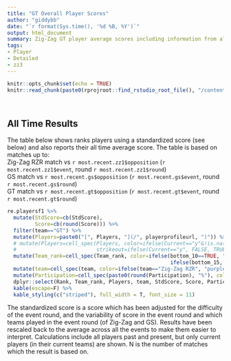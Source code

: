 ```yaml
---
title: "GT Overall Player Scores"
author: "giddybb"
date: "`r format(Sys.time(), '%d %B, %Y')`"
output: html_document
summary: Zig-Zag GT player average scores including information from all events.
tags:
- Player
- Detailed
- zz3
---
```


```r
knitr::opts_chunk$set(echo = TRUE)
knitr::read_chunk(paste0(rprojroot::find_rstudio_root_file(), "/content/project/common_project_code.R"))

```


```r
```


```r
```


## All Time Results
The table below shows ranks players using a standardized score (see below) and also reports their all time average score. The table is based on matches up to:  
Zig-Zag RZR match vs `r most.recent.zz1$opposition` (`r most.recent.zz1$event`, round `r most.recent.zz1$round`)  
GS match vs `r most.recent.gs$opposition` (`r most.recent.gs$event`, round `r most.recent.gs$round`)  
GT match vs `r most.recent.gt$opposition` (`r most.recent.gt$event`, round `r most.recent.gt$round`)  


```r

re.playersf1 %>%
  mutate(StdScore=cb(StdScore),
         Score=cb(round(Score))) %>%
  filter(team=="GT") %>%
  mutate(Players=paste0("[", Players, "](/", playerprofileurl, ")")) %>%
  # mutate(Players=cell_spec(Players, color=ifelse(Current=="y"&!is.na(Current), "black", "blue"),
  #                          strikeout=ifelse(Current=="y", FALSE, TRUE))) %>%
  mutate(Team_rank=cell_spec(Team_rank, color=ifelse(bottom_10==TRUE, "red", 
                                                     ifelse(bottom_15, "orange", "black")))) %>%
  mutate(team=cell_spec(team, color=ifelse(team=="Zig-Zag RZR", "purple", "blue"))) %>%
  mutate(Participation=cell_spec(paste0(round(Participation), "%"), color=ifelse(Participation==100, "black", "red"))) %>%
  dplyr::select(Rank, Team_rank, Players, team, StdScore, Score, Participation, n)  %>%
  kable(escape=F) %>%
  kable_styling(c("striped"), full_width = T, font_size = 11)
```

The standardized score is a score which has been adjusted for the difficulty of the event round, and the variability of score in the event round and which teams played in the event round (of Zig-Zag and GS). Results have been rescaled back to the average across all the events to make them easier to interpret. Calculations include all players past and present, but only current players (in their current teams) are shown. N is the number of matches which the result is based on.